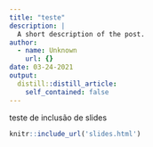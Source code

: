 ```yaml
---
title: "teste"
description: |
  A short description of the post.
author:
  - name: Unknown
    url: {}
date: 03-24-2021
output:
  distill::distill_article:
    self_contained: false
---
```



teste de inclusão de slides 



```r
knitr::include_url('slides.html')

```

